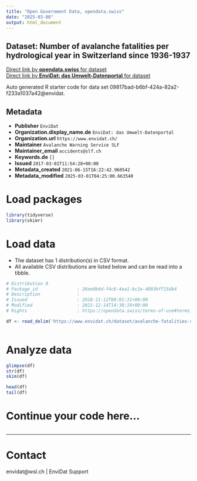 ```yaml
---
title: "Open Government Data, opendata.swiss"
date: "2025-03-08"
output: html_document
---
```


## Dataset: Number of avalanche fatalities per hydrological year in Switzerland since 1936-1937



[Direct link by **opendata.swiss** for dataset](https://opendata.swiss/de/dataset/number-of-avalanche-fatalities-per-hydrological-year-in-switzerland-since-1936-1937)<br>
[Direct link by **EnviDat: das Umwelt-Datenportal** for dataset](https://www.envidat.ch/#/metadata/avalanche-fatalities-switzerland-1936)

Auto generated R starter code for data set 09817bad-b6bf-424a-82a2-f233a1037a42@envidat.

## Metadata

- **Publisher** `EnviDat`
- **Organization.display_name.de** `EnviDat: das Umwelt-Datenportal`
- **Organization.url** `https://www.envidat.ch/`
- **Maintainer** `Avalanche Warning Service SLF`
- **Maintainer_email** `accidents@slf.ch`
- **Keywords.de** `[]`
- **Issued** `2017-03-01T11:54:28+00:00`
- **Metadata_created** `2021-06-15T16:22:42.960542`
- **Metadata_modified** `2025-03-01T04:25:00.663540`


# Load packages

```r

library(tidyverse)
library(skimr)

```

# Load data

-   The dataset has 1 distribution(s) in CSV format.
-   All available CSV distributions are listed below and can be read into a tibble.

```r

# Distribution 0
# Package_id               : 26ee0b4d-f4c6-4ea1-bc1e-4093bf715db4
# Description              : 
# Issued                   : 2018-11-12T08:01:31+00:00
# Modified                 : 2021-12-14T14:38:19+00:00
# Rights                   : https://opendata.swiss/terms-of-use#terms_by

df <- read_delim('https://www.envidat.ch/dataset/avalanche-fatalities-switzerland-1936/resource/419fadba-a176-4058-bdc6-94879f56ef29')



```

# Analyze data

```r

glimpse(df)
str(df)
skim(df)

head(df)
tail(df)

```

# Continue your code here...

```r

```

------------------------------------------------------------------------

# Contact

envidat@wsl.ch | EnviDat Support
